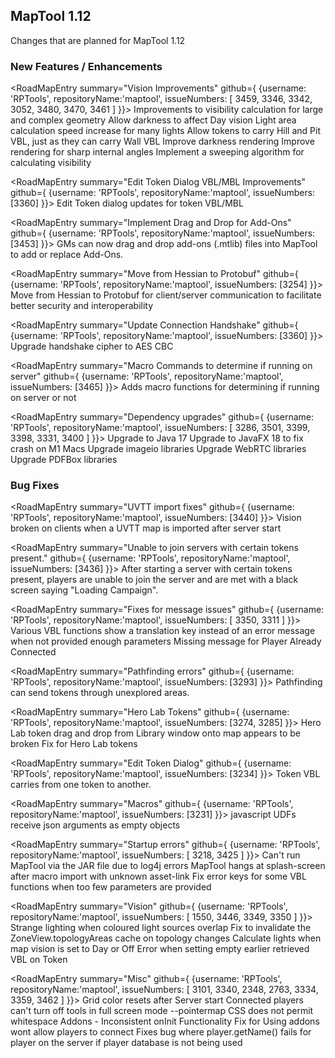 

## MapTool 1.12
Changes that are planned for MapTool 1.12

### New Features / Enhancements

<RoadMapEntry summary="Vision Improvements"
              github={ {username: 'RPTools', repositoryName:'maptool', issueNumbers: [
                  3459, 3346, 3342, 3052, 3480, 3470, 3461
              ] }}>
  Improvements to visibility calculation for large and complex geometry
  Allow darkness to affect Day vision
  Light area calculation speed increase for many lights
  Allow tokens to carry Hill and Pit VBL, just as they can carry Wall VBL
  Improve darkness rendering
  Improve rendering for sharp internal angles
  Implement a sweeping algorithm for calculating visibility
</RoadMapEntry>

<RoadMapEntry summary="Edit Token Dialog VBL/MBL Improvements"
              github={ {username: 'RPTools', repositoryName:'maptool', issueNumbers: [3360] }}>
  Edit Token dialog updates for token VBL/MBL
</RoadMapEntry>

<RoadMapEntry summary="Implement Drag and Drop for Add-Ons"
              github={ {username: 'RPTools', repositoryName:'maptool', issueNumbers: [3453] }}>
  GMs can now drag and drop add-ons (.mtlib) files into MapTool to add or replace Add-Ons.
</RoadMapEntry>

<RoadMapEntry summary="Move from Hessian to Protobuf"
              github={ {username: 'RPTools', repositoryName:'maptool', issueNumbers: [3254] }}>
  Move from Hessian to Protobuf for client/server communication to facilitate better security and
  interoperability
</RoadMapEntry>

<RoadMapEntry summary="Update Connection Handshake"
              github={ {username: 'RPTools', repositoryName:'maptool', issueNumbers: [3360] }}>
  Upgrade handshake cipher to AES CBC
</RoadMapEntry>


<RoadMapEntry summary="Macro Commands to determine if running on server"
              github={ {username: 'RPTools', repositoryName:'maptool', issueNumbers: [3465] }}>
  Adds macro functions for determining if running on server or not
</RoadMapEntry>


<RoadMapEntry summary="Dependency upgrades"
              github={ {username: 'RPTools', repositoryName:'maptool', issueNumbers: [
                  3286, 3501, 3399, 3398, 3331, 3400
             ] }}>
  Upgrade to Java 17
  Upgrade to JavaFX 18 to fix crash on M1 Macs
  Upgrade imageio libraries
  Upgrade WebRTC libraries
  Upgrade PDFBox libraries
</RoadMapEntry>


### Bug Fixes

<RoadMapEntry summary="UVTT import fixes"
              github={ {username: 'RPTools', repositoryName:'maptool', issueNumbers: [3440] }}>
  Vision broken on clients when a UVTT map is imported after server start
</RoadMapEntry>

<RoadMapEntry summary="Unable to join servers with certain tokens present."
              github={ {username: 'RPTools', repositoryName:'maptool', issueNumbers: [3436] }}>
  After starting a server with certain tokens present, players are unable to join the server and
  are met with a black screen saying "Loading Campaign".
</RoadMapEntry>

<RoadMapEntry summary="Fixes for message issues"
              github={ {username: 'RPTools', repositoryName:'maptool', issueNumbers: [
                  3350, 3311
              ] }}>
  Various VBL functions show a translation key instead of an error message when not provided enough parameters
  Missing message for Player Already Connected
</RoadMapEntry>

<RoadMapEntry summary="Pathfinding errors"
              github={ {username: 'RPTools', repositoryName:'maptool', issueNumbers: [3293] }}>
  Pathfinding can send tokens through unexplored areas.
</RoadMapEntry>

<RoadMapEntry summary="Hero Lab Tokens"
              github={ {username: 'RPTools', repositoryName:'maptool', issueNumbers: [3274, 3285] }}>
  Hero Lab token drag and drop from Library window onto map appears to be broken
  Fix for Hero Lab tokens
</RoadMapEntry>

<RoadMapEntry summary="Edit Token Dialog"
              github={ {username: 'RPTools', repositoryName:'maptool', issueNumbers: [3234] }}>
  Token VBL carries from one token to another.
</RoadMapEntry>

<RoadMapEntry summary="Macros"
              github={ {username: 'RPTools', repositoryName:'maptool', issueNumbers: [3231] }}>
  javascript UDFs receive json arguments as empty objects
</RoadMapEntry>

<RoadMapEntry summary="Startup errors"
              github={ {username: 'RPTools', repositoryName:'maptool', issueNumbers: [
                  3218, 3425
              ] }}>
  Can't run MapTool via the JAR file due to log4j errors
  MapTool hangs at splash-screen after macro import with unknown asset-link
  Fix error keys for some VBL functions when too few parameters are provided
</RoadMapEntry>

<RoadMapEntry summary="Vision"
              github={ {username: 'RPTools', repositoryName:'maptool', issueNumbers: [
                  1550, 3446, 3349, 3350
                ] }}>
  Strange lighting when coloured light sources overlap
  Fix to invalidate the ZoneView.topologyAreas cache on topology changes
  Calculate lights when map vision is set to Day or Off
  Error when setting empty earlier retrieved VBL on Token
</RoadMapEntry>


<RoadMapEntry summary="Misc"
              github={ {username: 'RPTools', repositoryName:'maptool', issueNumbers: [
                  3101, 3340, 2348, 2763, 3334, 3359, 3462
              ] }}>
  Grid color resets after Server start
  Connected players can't turn off tools in full screen mode
  --pointermap CSS does not permit whitespace
  Addons - Inconsistent onInit Functionality
  Fix for Using addons wont allow players to connect
  Fixes bug where player.getName() fails for player on the server if player database is not being used
</RoadMapEntry>
